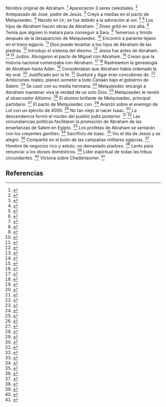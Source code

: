 Nombre original de Abraham. <ref>{{lib|LU|93|6|5}}</ref> Aparecieron 3 seres celestiales. <ref>{{lib|LU|93|6|7}}</ref> Antepasado de José, padre de Jesús. <ref>{{lib|LU|122|1|1}}</ref> Creyó a medias en el pacto de Melquisedec. <ref>{{lib|LU|93|4|5}}</ref> Nacido en Ur; se fue debido a la adoración al sol. <ref>{{lib|LU|133|9|2}}</ref> <ref>{{lib|LU|142|3|4}}</ref> Los hijos de Abraham hacen obras de Abraham. <ref>{{lib|LU|162|7|3,5}}</ref> Dives gritó en voz alta. <ref>{{lib|LU|169|3|2}}</ref> Temía que alguien lo matara para conseguir a Sara. <ref>{{lib|LU|93|9|3}}</ref> Temeroso y tímido después de la desaparición de Melquisedec. <ref>{{lib|LU|93|9|3}}</ref> Encontró a pariente lejano en el trono egipcio. <ref>{{lib|LU|93|5|7}}</ref> Dios puede levantar a los hijos de Abraham de las piedras. <ref>{{lib|LU|135|6|7}}</ref> Introdujo el sistema del diezmo. <ref>{{lib|LU|93|3|1}}</ref> Jesús fue antes de Abraham. <ref>{{lib|LU|157|6|11}}</ref> <ref>{{lib|LU|162|7|6}}</ref> Judíos. Abrogaron el pacto de Miguel con Abraham. <ref>{{lib|LU|175|3|2}}</ref> Creían que la historia nacional comenzaba con Abraham. <ref>{{lib|LU|96|2|3}}</ref> <ref>{{lib|LU|136|1|1}}</ref> Rastreareon la genealogía de Abraham hasta Adán. <ref>{{lib|LU|78|7|3}}</ref> Consideraban que Abraham había ordenado la ley oral. <ref>{{lib|LU|121|7|3-4}}</ref> Justificado por la fe. <ref>{{lib|LU|150|5|3}}</ref> Queturá y Agar eran concubinas de. <ref>{{lib|LU|93|9|8}}</ref> Ambiciones reales; planeó someter a todo Canaán bajo el gobierno de Salem. <ref>{{lib|LU|93|5|9}}</ref> Se casó con su media hermana. <ref>{{lib|LU|82|5|4}}</ref> Melquisedec encargó a Abraham mantener viva la verdad de un solo Dios. <ref>{{lib|LU|93|5|1}}</ref> Melquisedec le reveló al observador Altísimo. <ref>{{lib|LU|43|5|17}}</ref> El alumno brillante de Melquisedec, principal partidario. <ref>{{lib|LU|93|4|16}}</ref> El pacto de Melquisedec con. <ref>{{lib|LU|93|6}}</ref> Avanzó sobre el enemigo de Lot con un ejército de 4000. <ref>{{lib|LU|93|5|12}}</ref> No tan viejo al nacer Isaac. <ref>{{lib|LU|93|9|8}}</ref> La descendencia formó el núcleo del pueblo judío posterior. <ref>{{lib|LU|96|2|3}}</ref> <ref>{{lib|LU|96|5|9}}</ref> Las circunstancias políticas facilitaron la promoción de Abraham de las enseñanzas de Salem en Egipto. <ref>{{lib|LU|95|3|5}}</ref> Los profetas de Abraham se sentarán con los creyentes gentiles. <ref>{{lib|LU|166|3|5}}</ref> Sacrificio de Isaac. <ref>{{lib|LU|89|6|8}}</ref> Vio el día de Jesús y se alegró. <ref>{{lib|LU|162|7|5}}</ref> Compartió en el botín de las campañas militares egipcias. <ref>{{lib|LU|93|5|7}}</ref> Hombre de negocios rico y astuto; no demasiado piadoso. <ref>{{lib|LU|93|6|8}}</ref> Lento para renunciar a los dioses domésticos. <ref>{{lib|LU|93|5|4}}</ref> Líder espiritual de todas las tribus circundantes. <ref>{{lib|LU|93|9|4}}</ref> Victoria sobre Chedorlaomer. <ref>{{lib|LU|93|4|14}}</ref> 

== Referencias ==

<references />
